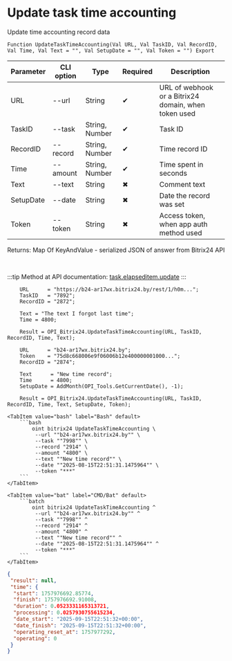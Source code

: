 ﻿---
sidebar_position: 5
description: Update task time accounting and other functions to work with Bitrix24 in the Open Integration Package, a free open-source integration library for 1C:Enterprise 8, OneScript and CLI
keywords: [1C, 1С, 1С:Enterprise, 1С:Enterprise 8.3, API, Integration, Services, Exchange, OneScript, CLI, Bitrix24]
---


# Update task time accounting
 Update time accounting record data



`Function UpdateTaskTimeAccounting(Val URL, Val TaskID, Val RecordID, Val Time, Val Text = "", Val SetupDate = "", Val Token = "") Export`

  | Parameter | CLI option | Type | Required | Description |
  |-|-|-|-|-|
  | URL | --url | String | &#x2714; | URL of webhook or a Bitrix24 domain, when token used |
  | TaskID | --task | String, Number | &#x2714; | Task ID |
  | RecordID | --record | String, Number | &#x2714; | Time record ID |
  | Time | --amount | String, Number | &#x2714; | Time spent in seconds |
  | Text | --text | String | &#x2716; | Comment text |
  | SetupDate | --date | String | &#x2716; | Date the record was set |
  | Token | --token | String | &#x2716; | Access token, when app auth method used |

  
  Returns:  Map Of KeyAndValue - serialized JSON of answer from Bitrix24 API

<br/>

:::tip
Method at API documentation: [task.elapseditem.update](https://dev.1c-bitrix.ru/rest_help/tasks/task/elapseditem/update.php)
:::
<br/>


```bsl title="1C:Enterprise/OneScript code example"
    URL      = "https://b24-ar17wx.bitrix24.by/rest/1/h0m...";
    TaskID   = "7892";
    RecordID = "2872";

    Text = "The text I forgot last time";
    Time = 4800;

    Result = OPI_Bitrix24.UpdateTaskTimeAccounting(URL, TaskID, RecordID, Time, Text);

    URL      = "b24-ar17wx.bitrix24.by";
    Token    = "75d8c668006e9f06006b12e400000001000...";
    RecordID = "2874";

    Text      = "New time record";
    Time      = 4800;
    SetupDate = AddMonth(OPI_Tools.GetCurrentDate(), -1);

    Result = OPI_Bitrix24.UpdateTaskTimeAccounting(URL, TaskID, RecordID, Time, Text, SetupDate, Token);
```
 

 <Tabs>
  
    <TabItem value="bash" label="Bash" default>
        ```bash
            oint bitrix24 UpdateTaskTimeAccounting \
             --url ""b24-ar17wx.bitrix24.by"" \
             --task ""7998"" \
             --record "2914" \
             --amount "4800" \
             --text ""New time record"" \
             --date ""2025-08-15T22:51:31.1475964"" \
             --token "***"
        ```
    </TabItem>
  
    <TabItem value="bat" label="CMD/Bat" default>
        ```batch
            oint bitrix24 UpdateTaskTimeAccounting ^
             --url ""b24-ar17wx.bitrix24.by"" ^
             --task ""7998"" ^
             --record "2914" ^
             --amount "4800" ^
             --text ""New time record"" ^
             --date ""2025-08-15T22:51:31.1475964"" ^
             --token "***"
        ```
    </TabItem>
</Tabs>


```json title="Result"
{
 "result": null,
 "time": {
  "start": 1757976692.85774,
  "finish": 1757976692.91008,
  "duration": 0.0523331165313721,
  "processing": 0.0257930755615234,
  "date_start": "2025-09-15T22:51:32+00:00",
  "date_finish": "2025-09-15T22:51:32+00:00",
  "operating_reset_at": 1757977292,
  "operating": 0
 }
}
```
